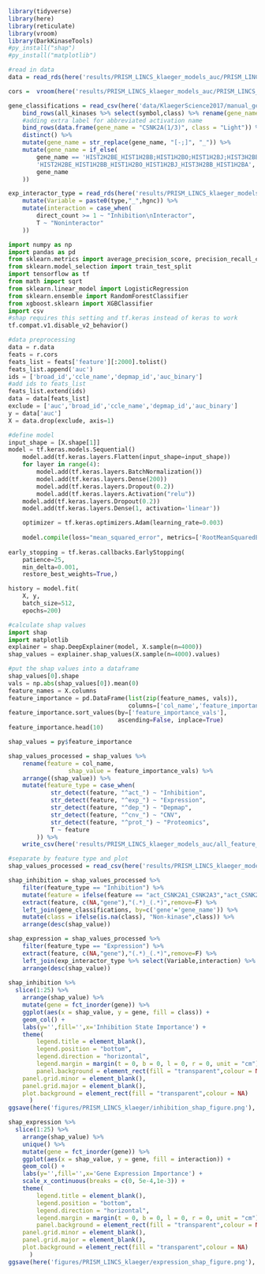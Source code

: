 ```r
library(tidyverse)
library(here)
library(reticulate)
library(vroom)
library(DarkKinaseTools)
#py_install("shap")
#py_install("matplotlib")
```

```r
#read in data 
data = read_rds(here('results/PRISM_LINCS_klaeger_models_auc/PRISM_LINCS_klaeger_data_for_ml_5000feat_auc.rds.gz'))

cors =  vroom(here('results/PRISM_LINCS_klaeger_models_auc/PRISM_LINCS_klaeger_data_feature_correlations_auc.csv'))

gene_classifications = read_csv(here('data/KlaegerScience2017/manual_gene_labels.csv')) %>%
	bind_rows(all_kinases %>% select(symbol,class) %>% rename(gene_name = symbol)) %>% 
	#adding extra label for abbreviated activation name
	bind_rows(data.frame(gene_name = "CSNK2A(1/3)", class = "Light")) %>%
	distinct() %>% 
	mutate(gene_name = str_replace(gene_name, "[-;]", "_")) %>% 
	mutate(gene_name = if_else(
		gene_name == 'HIST2H2BE_HIST1H2BB;HIST1H2BO;HIST1H2BJ;HIST3H2BB;HIST1H2BA',
		'HIST2H2BE_HIST1H2BB_HIST1H2BO_HIST1H2BJ_HIST3H2BB_HIST1H2BA',
		gene_name
	))

exp_interactor_type = read_rds(here('results/PRISM_LINCS_klaeger_models_auc/expression_feature_interactors.rds')) %>%
	mutate(Variable = paste0(type,"_",hgnc)) %>%
	mutate(interaction = case_when(
		direct_count >= 1 ~ "Inhibition\nInteractor",
		T ~ "Noninteractor"
	))
```

```python
import numpy as np
import pandas as pd
from sklearn.metrics import average_precision_score, precision_recall_curve, roc_auc_score, roc_curve
from sklearn.model_selection import train_test_split
import tensorflow as tf
from math import sqrt
from sklearn.linear_model import LogisticRegression
from sklearn.ensemble import RandomForestClassifier
from xgboost.sklearn import XGBClassifier
import csv
#shap requires this setting and tf.keras instead of keras to work
tf.compat.v1.disable_v2_behavior()
```

```python
#data preprocessing
data = r.data
feats = r.cors
feats_list = feats['feature'][:2000].tolist()
feats_list.append('auc')
ids = ['broad_id','ccle_name','depmap_id','auc_binary']
#add ids to feats_list
feats_list.extend(ids)
data = data[feats_list]
exclude = ['auc','broad_id','ccle_name','depmap_id','auc_binary']
y = data['auc']
X = data.drop(exclude, axis=1)
```

```python

#define model
input_shape = [X.shape[1]]
model = tf.keras.models.Sequential()
    model.add(tf.keras.layers.Flatten(input_shape=input_shape))
    for layer in range(4):
        model.add(tf.keras.layers.BatchNormalization())
        model.add(tf.keras.layers.Dense(200))
        model.add(tf.keras.layers.Dropout(0.2))
        model.add(tf.keras.layers.Activation("relu"))
    model.add(tf.keras.layers.Dropout(0.2))
    model.add(tf.keras.layers.Dense(1, activation='linear'))

    optimizer = tf.keras.optimizers.Adam(learning_rate=0.003)
    
    model.compile(loss="mean_squared_error", metrics=['RootMeanSquaredError'], optimizer=optimizer)
    
early_stopping = tf.keras.callbacks.EarlyStopping(
    patience=25,
    min_delta=0.001,
    restore_best_weights=True,)

history = model.fit(
    X, y,
    batch_size=512,
    epochs=200)
```

```python
#calculate shap values
import shap
import matplotlib
explainer = shap.DeepExplainer(model, X.sample(n=4000))
shap_values = explainer.shap_values(X.sample(n=4000).values)
```

```python
#put the shap values into a dataframe
shap_values[0].shape
vals = np.abs(shap_values[0]).mean(0)
feature_names = X.columns
feature_importance = pd.DataFrame(list(zip(feature_names, vals)),
                                  columns=['col_name','feature_importance_vals'])
feature_importance.sort_values(by=['feature_importance_vals'],
                               ascending=False, inplace=True)
feature_importance.head(10)
```

```r
shap_values = py$feature_importance

shap_values_processed = shap_values %>% 
	rename(feature = col_name,
				 shap_value = feature_importance_vals) %>%  
	arrange((shap_value)) %>%
	mutate(feature_type = case_when(
			str_detect(feature, "^act_") ~ "Inhibition",
			str_detect(feature, "^exp_") ~ "Expression",
			str_detect(feature, "^dep_") ~ "Depmap",
			str_detect(feature, "^cnv_") ~ "CNV",
			str_detect(feature, "^prot_") ~ "Proteomics",
			T ~ feature
		)) %>% 
	write_csv(here('results/PRISM_LINCS_klaeger_models_auc/all_feature_shap_values.csv'))
```

```r
#separate by feature type and plot 
shap_values_processed = read_csv(here('results/PRISM_LINCS_klaeger_models_auc/all_feature_shap_values.csv'))

shap_inhibition = shap_values_processed %>% 
	filter(feature_type == "Inhibition") %>% 
	mutate(feature = ifelse(feature == "act_CSNK2A1_CSNK2A3","act_CSNK2A(1/3)",feature)) %>%
	extract(feature, c(NA,"gene"),"(.*)_(.*)",remove=F) %>%
	left_join(gene_classifications, by=c('gene'='gene_name')) %>%
	mutate(class = ifelse(is.na(class), "Non-kinase",class)) %>% 
	arrange(desc(shap_value)) 

shap_expression = shap_values_processed %>% 
	filter(feature_type == "Expression") %>% 
	extract(feature, c(NA,"gene"),"(.*)_(.*)",remove=F) %>%
	left_join(exp_interactor_type %>% select(Variable,interaction) %>% rename(feature = Variable)) %>% 
	arrange(desc(shap_value))
	
shap_inhibition %>%
  slice(1:25) %>%
	arrange(shap_value) %>% 
	mutate(gene = fct_inorder(gene)) %>% 
	ggplot(aes(x = shap_value, y = gene, fill = class)) +
	geom_col() +
	labs(y='',fill='',x='Inhibition State Importance') +
	theme(
		legend.title = element_blank(),
		legend.position = "bottom",
		legend.direction = "horizontal",
		legend.margin = margin(t = 0, b = 0, l = 0, r = 0, unit = "cm"),
		panel.background = element_rect(fill = "transparent",colour = NA),
    panel.grid.minor = element_blank(), 
    panel.grid.major = element_blank(),
    plot.background = element_rect(fill = "transparent",colour = NA)
      )
ggsave(here('figures/PRISM_LINCS_klaeger/inhibition_shap_figure.png'), height = 10.5, width = 8.5, units = "cm")

shap_expression %>%
  slice(1:25) %>%
	arrange(shap_value) %>% 
	unique() %>% 
	mutate(gene = fct_inorder(gene)) %>% 
	ggplot(aes(x = shap_value, y = gene, fill = interaction)) +
	geom_col() +
	labs(y='',fill='',x='Gene Expression Importance') +
	scale_x_continuous(breaks = c(0, 5e-4,1e-3)) +
	theme(
		legend.title = element_blank(),
		legend.position = "bottom",
		legend.direction = "horizontal",
		legend.margin = margin(t = 0, b = 0, l = 0, r = 0, unit = "cm"),
		panel.background = element_rect(fill = "transparent",colour = NA),
    panel.grid.minor = element_blank(), 
    panel.grid.major = element_blank(),
    plot.background = element_rect(fill = "transparent",colour = NA)
      )
ggsave(here('figures/PRISM_LINCS_klaeger/expression_shap_figure.png'), height = 10.5, width = 8.5, units = "cm")
```


